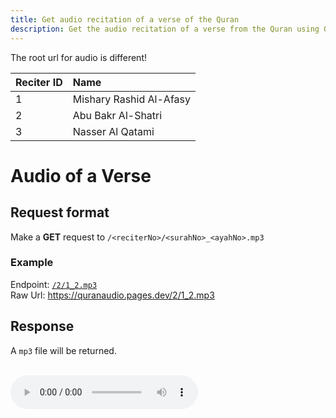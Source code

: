 ---
title: Get audio recitation of a verse of the Quran
description: Get the audio recitation of a verse from the Quran using Quran API
---


<Callout>The root url for audio is different!</Callout>

| Reciter ID | Name                    |
| ---------- | :---------------------- |
| 1          | Mishary Rashid Al-Afasy |
| 2          | Abu Bakr Al-Shatri      |
| 3          | Nasser Al Qatami        |

# Audio of a Verse

## Request format

Make a **GET** request to `/<reciterNo>/<surahNo>_<ayahNo>.mp3`

### Example

Endpoint: [`/2/1_2.mp3`](https://quranaudio.pages.dev/2/1_2.mp3)<br />Raw Url: https://quranaudio.pages.dev/2/1_2.mp3

## Response

A `mp3` file will be returned.

<br />
<audio src="https://quranaudio.pages.dev/2/1_2.mp3" controls />

<br />
<br />

# Audio of a Chapter

As the audio recitation of a chapter is larger in size, I couldn't use _CloudFlare Pages_ for this. (As the maximum file size is **25MiB**)<br />Instead, the files are stored in **Github**. But there is also the original url from where the recitation was taken.

It's best to use the original URL if possible. However, if you can't access it, you can use the `url` property instead.

## Request format

Make a **GET** request to `/audio/<surahNo>.json`

### Example

Endpoint: [`/audio/2.json`](/api/audio/2.json)<br />Raw Url: https://quranapi.pages.dev/api/audio/2.json

## Response

```json copy
{
  "1": {
    "reciter": "Mishary Rashid Al-Afasy",
    "url": "https://github.com/The-Quran-Project/Quran-Audio/raw/refs/heads/main/Data/1/2.mp3",
    "originalUrl": "https://server8.mp3quran.net/download/afs/002.mp3"
  },
  "2": {
    "reciter": "Abu Bakr Al-Shatri",
    "url": "https://github.com/The-Quran-Project/Quran-Audio/raw/refs/heads/main/Data/2/2.mp3",
    "originalUrl": "https://server11.mp3quran.net/download/shatri/002.mp3"
  },
  "3": {
    "reciter": "Nasser Al Qatami",
    "url": "https://github.com/The-Quran-Project/Quran-Audio/raw/refs/heads/main/Data/3/2.mp3",
    "originalUrl": "https://server6.mp3quran.net/download/qtm/002.mp3"
  }
}
```

